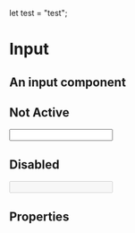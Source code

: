 
let test = "test";

<Meta title="FusedComponents|Input" component={Input} />

# Input

## An input component
 

## Not Active
<Preview>
    <Story name="Default" parameters={{ decorators: [withKnobs] }}>
    <Input
      {...actions({onChange:"toggle action chnage"})}
    />
    </Story>
</Preview>

## Disabled 
<Preview>
    <Story name="Disabled" parameters={{ decorators: [withKnobs] }}>
    <Input
      disabled
    />
    </Story>
</Preview>

## Properties

<Props of={Input} />

